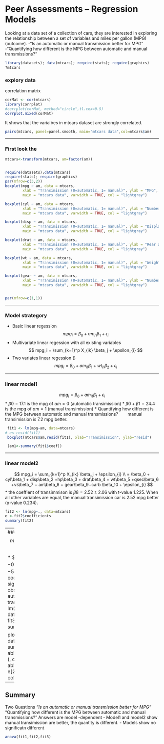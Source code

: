 
Peer Assessments -- Regression Models
==============================================================================

Looking at a data set of a collection of cars, they are interested in exploring the relationship between a set of variables and miles per gallon (MPG) (outcome).
-“Is an automatic or manual transmission better for MPG”
-“Quantifying how different is the MPG between automatic and manual transmissions?”

```r
library(datasets); data(mtcars); require(stats); require(graphics)
?mtcars
```

### explory data

correlation matrix
```r
corMat <- cor(mtcars)
library(corrplot)
#corrplot(corMat, method="circle",tl.cex=0.5)
corrplot.mixed(corMat)
```
It shows that the varialbes in mtcars dataset are strongly correlated.

```r
pairs(mtcars, panel=panel.smooth, main="mtcars data",col=mtcars$am)
```
---

### First look the 
```r
mtcars<-transform(mtcars, am=factor(am))


require(datasets);data(mtcars)
require(stats); require(graphics)
par(mfrow=c(3,2))
boxplot(mpg ~ am, data = mtcars,
        xlab = "Transimission (0=automatic, 1= manual)", ylab = "MPG",
        main = "mtcars data", varwidth = TRUE, col = "lightgray")

boxplot(cyl ~ am, data = mtcars,
        xlab = "Transimission (0=automatic, 1= manual)", ylab = "Number of cylinders",
        main = "mtcars data", varwidth = TRUE, col = "lightgray")

boxplot(disp ~ am, data = mtcars,
        xlab = "Transimission (0=automatic, 1= manual)", ylab = "Displacement",
        main = "mtcars data", varwidth = TRUE, col = "lightgray")

boxplot(drat ~ am, data = mtcars,
        xlab = "Transimission (0=automatic, 1= manual)", ylab = "Rear axle ratio",
        main = "mtcars data", varwidth = TRUE, col = "lightgray")

boxplot(wt ~ am, data = mtcars,
        xlab = "Transimission (0=automatic, 1= manual)", ylab = "Weight (lb/1000)",
        main = "mtcars data", varwidth = TRUE, col = "lightgray")

boxplot(gear ~ am, data = mtcars,
        xlab = "Transimission (0=automatic, 1= manual)", ylab = "Number of forward gears",
        main = "mtcars data", varwidth = TRUE, col = "lightgray")


par(mfrow=c(1,1))
```
---

### Model strategory
* Basic linear regession 
$$ mpg_i = \beta_0 + am_{i1} \beta_1 + \epsilon_{i} $$
* Multivariate linear regession with all existing variables
$$ mpg_i = \sum_{k=1}^p X_{ik} \beta_j + \epsilon_{i} $$
* Two variates linear regession ()
$$ mpg_i = \beta_0 + am_{i1} \beta_1 + wt_{i1} \beta_2 + \epsilon_{i} $$

---

### linear model1
$$
mpg_i = \beta_0 + am_{i1} \beta_1 + \epsilon_{i}
$$
* $\beta0 = 17.1$ is the mpg of $am=0$ (automatic transimission)
* $\beta0 +\beta1 = 24.4$ is the mpg of $am=1$ (manual transimission)
* Quantifying how different is the MPG between automatic and manual transmissions?
&nbsp;&nbsp;&nbsp;&nbsp;&nbsp;&nbsp;
manual transimission is 7.2 mpg better.


```r
 fit1 <- lm(mpg~am, data=mtcars)
# e<-resid(fit1)
 boxplot(mtcars$am,resid(fit1), xlab="Transimission", ylab="resid")

 (am1<-summary(fit1$coef))
```
---


### linear model2
$$
mpg_i = \sum_{k=1}^p X_{ik} \beta_j + \epsilon_{i} \\
    = \beta_0 + cyl\beta_1 + disp\beta_2 +hp\beta_3 + drat\beta_4
    + wt\beta_5 +qsec\beta_6 +vs\beta_7 + am\beta_8 + gear\beta_9+carb \beta_10 + \epsilon_{i}
$$
* the coeffient of transimmison is $\beta8 =2.52\pm2.06$ with t-value $1.225$. When all other variables are equal, the manual transimission car is 2.52 mpg better (p-value 0.234).

```r
fit2 <- lm(mpg~., data=mtcars)
e <-fit2$coefficients
summary(fit2)
```


---
### linear model3
$$ mpg_i = \beta_0 + am_{i1} \beta_1 + wt_{i1} \beta_2 + \epsilon_{i} $$
* $\beta_0 =37.2\pm 3.1 $, $\beta_1 = -0.02\pm 1.55$, $beta_3 = -5.35\pm 0.79$.
* The coefficent of am is not significant. no observable effect for automatic/manual transimission.
```r

fit3 <- lm(mpg~ am+wt, data=mtcars)
e <-fit3$coefficients
summary(fit3)

plot(mpg~wt,col=am+2, data=mtcars)
e <- summary(fit3)$coef
abline(c(e[1,1], e[2,1] ), col="red", lwd=3 )
abline(c(e[1,1], e[2,1]+e[3,1]), col="black", lwd=3)
```

---
## Summary
Two Questions
*“Is an automatic or manual transmission better for MPG”
*“Quantifying how different is the MPG between automatic and manual transmissions?”
Answers are model -dependent
- Model1 and model2 show manual transimission are better, the quantity is different.
- Models show no significatn different 

```r
anova(fit1,fit2,fit3)
```